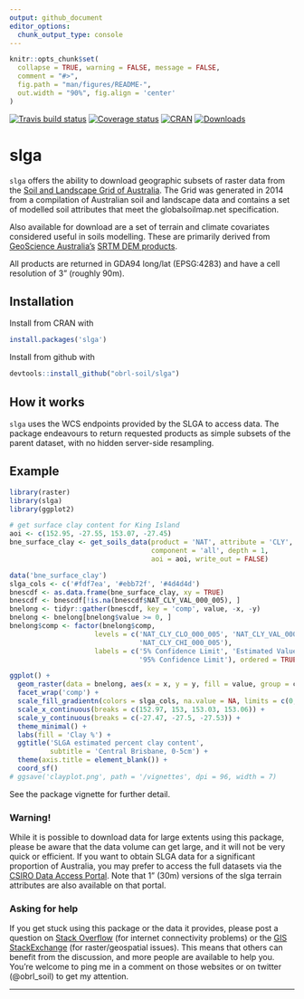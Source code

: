```yaml
---
output: github_document
editor_options: 
  chunk_output_type: console
---
```


<!-- README.md is generated from README.Rmd. Please edit that file -->

```r
knitr::opts_chunk$set(
  collapse = TRUE, warning = FALSE, message = FALSE,
  comment = "#>",
  fig.path = "man/figures/README-",
  out.width = "90%", fig.align = 'center'
)
```

[![Travis build status](https://travis-ci.com/obrl-soil/slga.svg?branch=master)](https://travis-ci.com/obrl-soil/slga)
[![Coverage status](https://codecov.io/gh/obrl-soil/slga/branch/master/graph/badge.svg)](https://codecov.io/github/obrl-soil/slga?branch=master)
[![CRAN](https://www.r-pkg.org/badges/version/slga)](https://cran.r-project.org/package=slga)
[![Downloads](https://cranlogs.r-pkg.org/badges/grand-total/slga)](https://www.r-pkg.org/pkg/slga)

# slga

`slga` offers the ability to download geographic subsets of raster data from the [Soil and Landscape Grid of Australia](https://www.clw.csiro.au/aclep/soilandlandscapegrid/index.html). The Grid was generated in 2014 from a compilation of Australian soil and landscape data and contains a set of modelled soil attributes that meet the globalsoilmap.net specification. 

Also available for download are a set of terrain and climate covariates considered useful in soils modelling. These are primarily derived from [GeoScience Australia's](https://www.ga.gov.au) [SRTM DEM products](https://www.ga.gov.au/scientific-topics/national-location-information/digital-elevation-data).

All products are returned in GDA94 long/lat (EPSG:4283) and have a cell resolution of 3" (roughly 90m). 

## Installation

Install from CRAN with

```r
install.packages('slga')
```

Install from github with

```r
devtools::install_github("obrl-soil/slga")
```

## How it works

`slga` uses the WCS endpoints provided by the SLGA to access data. The package endeavours to return requested products as simple subsets of the parent dataset, with no hidden server-side resampling.

## Example

```r
library(raster)
library(slga)
library(ggplot2)
```

```r
# get surface clay content for King Island
aoi <- c(152.95, -27.55, 153.07, -27.45)
bne_surface_clay <- get_soils_data(product = 'NAT', attribute = 'CLY',
                                   component = 'all', depth = 1,
                                   aoi = aoi, write_out = FALSE)
```

```r
data('bne_surface_clay')
slga_cols <- c('#fdf7ea', '#ebb72f', '#4d4d4d')
bnescdf <- as.data.frame(bne_surface_clay, xy = TRUE) 
bnescdf <- bnescdf[!is.na(bnescdf$NAT_CLY_VAL_000_005), ]
bnelong <- tidyr::gather(bnescdf, key = 'comp', value, -x, -y)
bnelong <- bnelong[bnelong$value >= 0, ]
bnelong$comp <- factor(bnelong$comp, 
                     levels = c('NAT_CLY_CLO_000_005', 'NAT_CLY_VAL_000_005',
                                'NAT_CLY_CHI_000_005'), 
                     labels = c('5% Confidence Limit', 'Estimated Value',
                                '95% Confidence Limit'), ordered = TRUE)

ggplot() +
  geom_raster(data = bnelong, aes(x = x, y = y, fill = value, group = comp)) +
  facet_wrap('comp') +
  scale_fill_gradientn(colors = slga_cols, na.value = NA, limits = c(0, 50)) +
  scale_x_continuous(breaks = c(152.97, 153, 153.03, 153.06)) +
  scale_y_continuous(breaks = c(-27.47, -27.5, -27.53)) +
  theme_minimal() +
  labs(fill = 'Clay %') +
  ggtitle('SLGA estimated percent clay content', 
          subtitle = 'Central Brisbane, 0-5cm') +
  theme(axis.title = element_blank()) +
  coord_sf()
# ggsave('clayplot.png', path = '/vignettes', dpi = 96, width = 7)
```

See the package vignette for further detail.

### Warning!

While it is possible to download data for large extents using this package, please be aware that the data volume can get large, and it will not be very quick or efficient. If you want to obtain SLGA data for a significant proportion of Australia, you may prefer to access the full datasets via the [CSIRO Data Access Portal](https://data.csiro.au/dap/home?execution=e1s1). Note that 1" (30m) versions of the slga terrain attributes are also available on that portal.

### Asking for help

If you get stuck using this package or the data it provides, please post a question on [Stack Overflow](https://stackoverflow.com/) (for internet connectivity problems) or the [GIS StackExchange](https://gis.stackexchange.com/) (for raster/geospatial issues). This means that others can benefit from the discussion, and more people are available to help you. You're welcome to ping me in a comment on those websites or on twitter (@obrl_soil) to get my attention.

*** 
